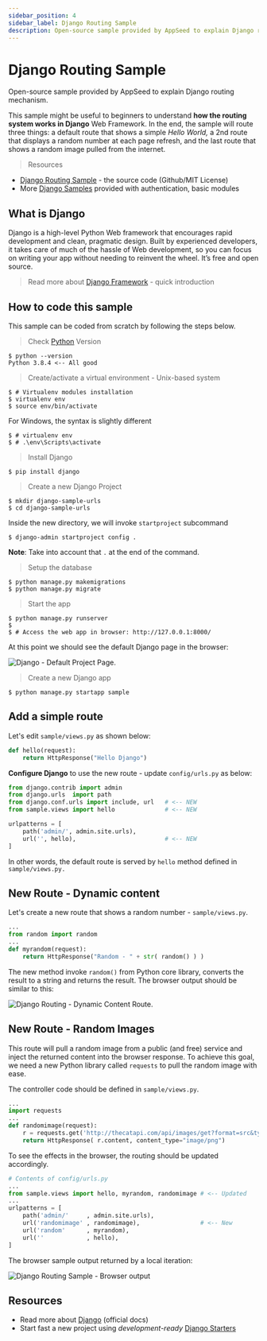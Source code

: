 ```yaml
---
sidebar_position: 4
sidebar_label: Django Routing Sample
description: Open-source sample provided by AppSeed to explain Django routing mechanism.
---
```


# Django Routing Sample

<SubHeading>Open-source sample provided by AppSeed to explain Django routing mechanism.</SubHeading>

This sample might be useful to beginners to understand **how the routing system works in Django** Web Framework. In the end, the sample will route three things: a default route that shows a simple _Hello World,_ a 2nd route that displays a random number at each page refresh, and the last route that shows a random image pulled from the internet.

> Resources

- [Django Routing Sample](https://github.com/app-generator/django-routing-sample) - the source code (Github/MIT License)
- More [Django Samples](https://appseed.us/admin-dashboards/django) provided with authentication, basic modules

## What is Django

Django is a high-level Python Web framework that encourages rapid development and clean, pragmatic design. Built by experienced developers, it takes care of much of the hassle of Web development, so you can focus on writing your app without needing to reinvent the wheel. It’s free and open source.

> Read more about [Django Framework](../../content/what-is/django.md) - quick introduction

## How to code this sample

This sample can be coded from scratch by following the steps below.

> Check [Python](../../content/what-is/python.md) Version

```
$ python --version
Python 3.8.4 <-- All good
```

> Create/activate a virtual environment - Unix-based system

```
$ # Virtualenv modules installation
$ virtualenv env
$ source env/bin/activate
```

For Windows, the syntax is slightly different

```
$ # virtualenv env
$ # .\env\Scripts\activate
```

> Install Django

```
$ pip install django
```

> Create a new Django Project

```
$ mkdir django-sample-urls
$ cd django-sample-urls
```

Inside the new directory, we will invoke `startproject` subcommand

```
$ django-admin startproject config .
```

**Note**: Take into account that `.` at the end of the command.

> Setup the database

```
$ python manage.py makemigrations
$ python manage.py migrate
```

> Start the app

```
$ python manage.py runserver
$
$ # Access the web app in browser: http://127.0.0.1:8000/
```

At this point we should see the default Django page in the browser:

![Django - Default Project Page.](../../../static/assets/django-framework-cover.jpg)

> Create a new Django app

```
$ python manage.py startapp sample
```

## **Add a simple route**

Let's edit `sample/views.py` as shown below:

```python
def hello(request):
    return HttpResponse("Hello Django")
```

**Configure Django** to use the new route - update `config/urls.py` as below:

```python
from django.contrib import admin
from django.urls  import path
from django.conf.urls import include, url   # <-- NEW
from sample.views import hello              # <-- NEW

urlpatterns = [
    path('admin/', admin.site.urls),
    url('', hello),                         # <-- NEW
]
```

In other words, the default route is served by `hello` method defined in `sample/views.py.`

## New Route - Dynamic content

Let's create a new route that shows a random number - `sample/views.py`.

```python
...
from random import random
...
def myrandom(request):
    return HttpResponse("Random - " + str( random() ) )
```

The new method invoke `random()` from Python core library, converts the result to a string and returns the result. The browser output should be similar to this:

![Django Routing - Dynamic Content Route.](<../../../static/assets/image (4).png>)

## New Route - Random Images

This route will pull a random image from a public (and free) service and inject the returned content into the browser response. To achieve this goal, we need a new Python library called `requests` to pull the random image with ease.

The controller code should be defined in `sample/views.py`.

```python
...
import requests
...
def randomimage(request):
    r = requests.get('http://thecatapi.com/api/images/get?format=src&type=png')
    return HttpResponse( r.content, content_type="image/png")
```

To see the effects in the browser, the routing should be updated accordingly.

```python
# Contents of config/urls.py
...
from sample.views import hello, myrandom, randomimage # <-- Updated
...
urlpatterns = [
    path('admin/'     , admin.site.urls),
    url('randomimage' , randomimage),                 # <-- New
    url('random'      , myrandom),
    url(''            , hello),
]
```

The browser sample output returned by a local iteration:

![Django Routing Sample - Browser output](<../../../static/assets/image (5).png>)

## Resources

- Read more about [Django](https://www.djangoproject.com/) (official docs)
- Start fast a new project using _development-ready_ [Django Starters](https://appseed.us/admin-dashboards/django)
